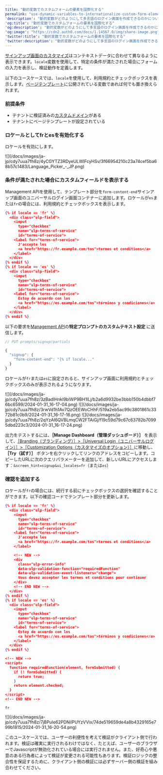 ```yaml
---
title: "動的変数でカスタムフォームの要素を国際化する"
permalink: "use-dynamic-variables-to-internationalize-custom-form-elements"
'description': "動的変数がどのようにして多言語のログイン画面を作成できるのかについて説明します。"
'og:title': "動的変数でカスタムフォームの要素を国際化する"
'og:description': "動的変数がどのようにして多言語のログイン画面を作成できるのかについて説明します。"
'og:image': "https://cdn2.auth0.com/docs/1.14567.0/img/share-image.png"
'twitter:title': "動的変数でカスタムフォームの要素を国際化する"
'twitter:description': "動的変数がどのようにして多言語のログイン画面を作成できるのかについて説明します。"
---
```


[サインアップ画面のカスタマイズ](/docs/ja-jp/customize/login-pages/universal-login/customize-signup-and-login-prompts)はコンテキストデータに合わせて異なるように表示できます。`locale`変数を使用して、特定の条件が満たされた場合にフォームの入力を表示し、検証動作を定義します。

以下のユースケースでは、`locale`を使用して、利用規約とチェックボックスを表示します。[ページテンプレート](/docs/ja-jp/customize/universal-login-pages/universal-login-page-templates#available-variables)に公開されている変数であれば何でも置き換えられます。

### 前提条件

* テナントに検証済みの[カスタムドメイン](/docs/ja-jp/customize/custom-domains)がある
* テナントにページテンプレートが設定されている

### ロケールとしてfrとesを有効化する

ロケールを有効にします。

<Frame>![](/docs/images/ja-jp/cdy7uua7fh8z/4yCGYTZ3RDyeULWIFcyHSv/3f66954210c23a74cef5ba68b57c1483/Language_Picker_-_JP.png)</Frame>

### 条件が満たされた場合にカスタムフィールドを表示する

<Tooltip data-tooltip-id="react-containers-DefinitionTooltip-0" href="/docs/ja-jp/glossary?term=management-api" tip="Management API: 顧客が管理タスクを実行できるようにするための製品。" cta="用語集の表示">Management API</Tooltip>を使用して、テンプレート部分を`form-content-end`サインアップ画面のユニバーサルログイン画面コンテナーに追加します。ロケールが`es`または`fr`の場合には、利用規約とチェックボックスを表示します。

```json lines
{% if locale == 'fr' %}
  <div class="ulp-field">
    <input
      type="checkbox"
      name="ulp-terms-of-service"
      id="terms-of-service">
    <label for="terms-of-service">
      J'accepte les
      <a href="https://fr.example.com/tos">termes et conditions</a>
    </label>
  </div>
{% endif %}
{% if locale == 'es' %}
  <div class="ulp-field">
    <input
      type="checkbox"
      name="ulp-terms-of-service"
      id="terms-of-service">
    <label for="terms-of-service">
      Estoy de acuerdo con los
      <a href="https://es.example.com/tos">términos y condiciones</a>
    </label>
  </div>
{% endif %}
```

以下の要求を[Management API](https://auth0.com/docs/api/management/v2/prompts/put-custom-text-by-language)の**特定プロンプトのカスタムテキスト設定** に送信します。

```javascript lines
// PUT prompts/signup/partials

{
  "signup": {
    "form-content-end": "{% if locale..."
  }
}
```

ロケールが`fr`または`es`に設定されると、サインアップ画面に利用規約とチェックボックスのみが表示されるようになります。

<Frame>![](/docs/images/ja-jp/cdy7uua7fh8z/3zBadIHnkl9bIWP9BH1lLj/b2a6d9932be3bbb150b4dbbf76bc6599/2024-01-31_16-17-04.png)</Frame>

<Frame>![](/docs/images/ja-jp/cdy7uua7fh8z/3rwVd1h1Av7QzOEEWoCHhF/519a2eb5ac99c3801861c3372b81c0b9/2024-01-31_16-17-16.png)</Frame>

<Frame>![](/docs/images/ja-jp/cdy7uua7fh8z/2qYzAI6QVBLmqCW2FTAiGj/f19c59d79c67c63782b70995dbd223c3/2024-01-31_16-17-24.png)</Frame>

出力をテストするには、**［Manage Dashboard（管理ダッシュボード）］** を表示して、[［Branding（ブランディング）］>［Universal Login（ユニバーサルログイン）］>［Customization Options（カスタマイズのオプション）］](https://manage.auth0.com/dashboard/us/dev-6endizjt/universal-login/customizations/colors)に移動し、**［Try（試す）］** ボタンを右クリックしてリンクのアドレスをコピーします。コピーしたURLに次のクエリパラメーターを追加して、新しいURLにアクセスします：`&screen_hint=signup&ui_locales=fr`（または`es`）

### 確認を追加する

ロケールが`fr`の場合には、続行する前にチェックボックスの選択を確認することができます。以下の確認コードでテンプレート部分を更新します。

```json lines
{% if locale == 'fr' %}
  <div class="ulp-field">
    <input
      type="checkbox"
      name="ulp-terms-of-service"
      id="terms-of-service">
    <label for="terms-of-service">
      J'accepte les
      <a href="https://fr.example.com/tos">termes et conditions</a>
    </label>

    <!-- NEW -->
    <div
      class="ulp-error-info"
      data-ulp-validation-function="requiredFunction"
      data-ulp-validation-event-listeners="change">
      Vous devez accepter les termes et conditions pour continuer
    </div>
    <!-- END NEW -->
  </div>
{% endif %}
{% if locale == 'es' %}
  <div class="ulp-field">
    <input
      type="checkbox"
      name="ulp-terms-of-service"
      id="terms-of-service">
    <label for="terms-of-service">
      Estoy de acuerdo con los
      <a href="https://es.example.com/tos">términos y condiciones</a>
    </label>
  </div>
{% endif %}

<!-- NEW -->
<script>
  function requiredFunction(element, formSubmitted) {
    if (! formSubmitted) {
      return true;
    }
    return element.checked;
  }
</script>
<!-- END NEW -->
```

`fr`

<Frame>![](/docs/images/ja-jp/cdy7uua7fh8z/7jBPuIe62PDNiIPUYzVVix/74de519659de4a8b4329165e799b1815/2024-01-31_16-20-54.png)</Frame>

<Callout icon="file-lines" color="#0EA5E9" iconType="regular">

このユースケースでは、ユーザーの利便性を考えて検証がクライアント側で行われます。検証は確実に実行されるわけではなく、たとえば、ユーザーのブラウザーでJavascriptが無効化されている場合には実行されません。また、好奇心や悪意のある行為者によって検証が変更される可能性もあります。検証ロジックの整合性を保証するために、クライアント側の検証には必ずサーバー側の検証を組み合わせてください。

</Callout>

